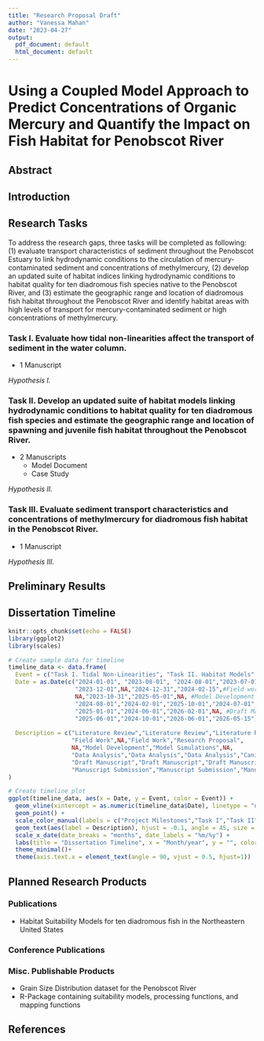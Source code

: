 ```yaml
---
title: "Research Proposal Draft"
author: "Vanessa Mahan"
date: "2023-04-27"
output:
  pdf_document: default
  html_document: default
---
```

# Using a Coupled Model Approach to Predict Concentrations of Organic Mercury and Quantify the Impact on Fish Habitat for Penobscot River

## Abstract
## Introduction

## Research Tasks
To address the research gaps, three tasks will be completed as following: (1) evaluate transport characteristics of sediment throughout the Penobscot Estuary to link hydrodynamic conditions to the circulation of mercury-contaminated sediment and concentrations of methylmercury, (2) develop an updated suite of habitat indices linking hydrodynamic conditions to habitat quality for ten diadromous fish species native to the Penobscot River, and (3) estimate the geographic range and location of diadromous fish habitat throughout the Penobscot River and identify habitat areas with high levels of transport for mercury-contaminated sediment or high concentrations of methylmercury.

### Task I. Evaluate how tidal non-linearities affect the transport of sediment in the water column.
- 1 Manuscript

_Hypothesis I._

### Task II. Develop an updated suite of habitat models linking hydrodynamic conditions to habitat quality for ten diadromous fish species and estimate the geographic range and location of spawning and juvenile fish habitat throughout the Penobscot River.
- 2 Manuscripts
  - Model Document
  - Case Study
  
_Hypothesis II._

### Task III. Evaluate sediment transport characteristics and concentrations of methylmercury for diadromous fish habitat in the Penobscot River.
- 1 Manuscript

_Hypothesis III._

## Preliminary Results
## Dissertation Timeline
```r
knitr::opts_chunk$set(echo = FALSE)
library(ggplot2)
library(scales)

# Create sample data for timeline
timeline_data <- data.frame(
  Event = c("Task I. Tidal Non-Linearities", "Task II. Habitat Models","Task III. Contaminated Sediment", "Project Milestones"),
  Date = as.Date(c("2024-01-01", "2023-08-01", "2024-08-01","2023-07-01",#literature review
                   "2023-12-01",NA,"2024-12-31","2024-02-15",#Field work
                   NA,"2023-10-31","2025-05-01",NA, #Model Development
                   "2024-08-01","2024-02-01","2025-10-01","2024-07-01", #Data Analysis
                   "2025-01-01","2024-06-01","2026-02-01",NA, #Draft Manuscript
                   "2025-06-01","2024-10-01","2026-06-01","2026-05-15")),#Manuscript submission
  
  Description = c("Literature Review","Literature Review","Literature Review","Plan of Study",
                  "Field Work",NA,"Field Work","Research Proposal",
                  NA,"Model Development","Model Simulations",NA,
                  "Data Analysis","Data Analysis","Data Analysis","Canidacy Exam",
                  "Draft Manuscript","Draft Manuscript","Draft Manuscript",NA,
                  "Manuscript Submission","Manuscript Submission","Manuscript Submission","Defense")
)

# Create timeline plot
ggplot(timeline_data, aes(x = Date, y = Event, color = Event)) +
  geom_vline(xintercept = as.numeric(timeline_data$Date), linetype = "dashed", cex = 0.5) +
  geom_point() +
  scale_color_manual(labels = c("Project Milestones","Task I","Task II","Task III"), values = c("black", "red","blue","green")) +
  geom_text(aes(label = Description), hjust = -0.1, angle = 45, size = 3) +
  scale_x_date(date_breaks = "months", date_labels = "%m/%y") +
  labs(title = "Dissertation Timeline", x = "Month/year", y = "", color = "") +
  theme_minimal()+
  theme(axis.text.x = element_text(angle = 90, vjust = 0.5, hjust=1))

```

## Planned Research Products

### Publications
- Habitat Suitability Models for ten diadromous fish in the Northeastern United States


### Conference Publications

### Misc. Publishable Products
- Grain Size Distribution dataset for the Penobscot River
- R-Package containing suitability models, processing functions, and mapping functions

## References